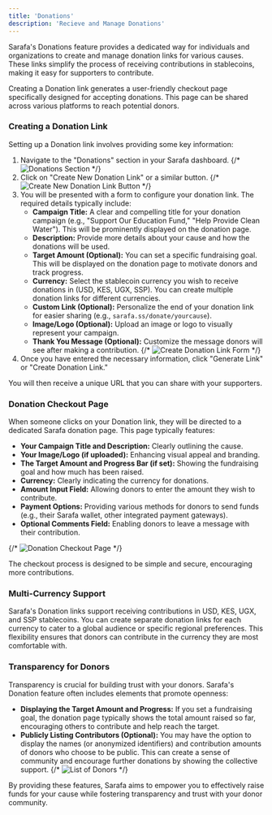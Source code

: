 ```yaml
---
title: 'Donations'
description: 'Recieve and Manage Donations'
---
```


Sarafa's Donations feature provides a dedicated way for individuals and organizations to create and manage donation links for various causes. These links simplify the process of receiving contributions in stablecoins, making it easy for supporters to contribute.

Creating a Donation link generates a user-friendly checkout page specifically designed for accepting donations. This page can be shared across various platforms to reach potential donors.

### Creating a Donation Link

Setting up a Donation link involves providing some key information:

1.  Navigate to the "Donations" section in your Sarafa dashboard.
    {/* <Image src="/images/donations-section-placeholder.png" alt="Donations Section" /> */}
2.  Click on "Create New Donation Link" or a similar button.
    {/* <Image src="/images/create-donation-link-placeholder.png" alt="Create New Donation Link Button" /> */}
3.  You will be presented with a form to configure your donation link. The required details typically include:
    * **Campaign Title:** A clear and compelling title for your donation campaign (e.g., "Support Our Education Fund," "Help Provide Clean Water"). This will be prominently displayed on the donation page.
    * **Description:** Provide more details about your cause and how the donations will be used.
    * **Target Amount (Optional):** You can set a specific fundraising goal. This will be displayed on the donation page to motivate donors and track progress.
    * **Currency:** Select the stablecoin currency you wish to receive donations in (USD, KES, UGX, SSP). You can create multiple donation links for different currencies.
    * **Custom Link (Optional):** Personalize the end of your donation link for easier sharing (e.g., `sarafa.ss/donate/yourcause`).
    * **Image/Logo (Optional):** Upload an image or logo to visually represent your campaign.
    * **Thank You Message (Optional):** Customize the message donors will see after making a contribution.
    {/* <Image src="/images/create-donation-form-placeholder.png" alt="Create Donation Link Form" /> */}
4.  Once you have entered the necessary information, click "Generate Link" or "Create Donation Link."

You will then receive a unique URL that you can share with your supporters.

### Donation Checkout Page

When someone clicks on your Donation link, they will be directed to a dedicated Sarafa donation page. This page typically features:

* **Your Campaign Title and Description:** Clearly outlining the cause.
* **Your Image/Logo (if uploaded):** Enhancing visual appeal and branding.
* **The Target Amount and Progress Bar (if set):** Showing the fundraising goal and how much has been raised.
* **Currency:** Clearly indicating the currency for donations.
* **Amount Input Field:** Allowing donors to enter the amount they wish to contribute.
* **Payment Options:** Providing various methods for donors to send funds (e.g., their Sarafa wallet, other integrated payment gateways).
* **Optional Comments Field:** Enabling donors to leave a message with their contribution.

{/* <Image src="/images/donation-checkout-page-placeholder.png" alt="Donation Checkout Page" /> */}

The checkout process is designed to be simple and secure, encouraging more contributions.

### Multi-Currency Support

Sarafa's Donation links support receiving contributions in USD, KES, UGX, and SSP stablecoins. You can create separate donation links for each currency to cater to a global audience or specific regional preferences. This flexibility ensures that donors can contribute in the currency they are most comfortable with.

### Transparency for Donors

Transparency is crucial for building trust with your donors. Sarafa's Donation feature often includes elements that promote openness:

* **Displaying the Target Amount and Progress:** If you set a fundraising goal, the donation page typically shows the total amount raised so far, encouraging others to contribute and help reach the target.
* **Publicly Listing Contributors (Optional):** You may have the option to display the names (or anonymized identifiers) and contribution amounts of donors who choose to be public. This can create a sense of community and encourage further donations by showing the collective support.
    {/* <Image src="/images/donation-contributors-placeholder.png" alt="List of Donors" /> */}

By providing these features, Sarafa aims to empower you to effectively raise funds for your cause while fostering transparency and trust with your donor community.